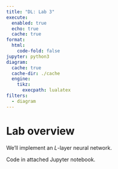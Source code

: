 ```yaml
---
title: "DL: Lab 3"
execute:
  enabled: true
  echo: true
  cache: true
format:
  html:
    code-fold: false
jupyter: python3
diagram:
  cache: true
  cache-dir: ./cache
  engine:
    tikz:
      execpath: lualatex
filters:
  - diagram
---
```

# Lab overview

We'll implement an $L$-layer neural network.

Code in attached Jupyter notebook.
